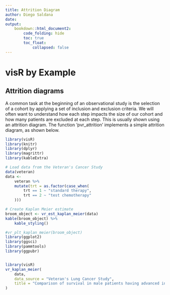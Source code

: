 ```yaml
---
title: Attrition Diagram 
author: Diego Saldana
date: 
output:
    bookdown::html_document2:
        code_folding: hide
        toc: true
        toc_float:
            collapsed: false
---
```


# visR by Example

## Attrition diagrams

A common task at the beginning of an observational study is the selection of 
a cohort by applying a set of inclusion and exclusion criteria. We will often 
want to understand how each step impacts the size of our cohort and how many 
patients are excluded at each step. This is usually shown using an attrition 
diagram. The function 'pvr_attrition' implements a simple attrition diagram, 
as shown below.

```r
library(visR)
library(knitr)
library(dplyr)
library(magrittr)
library(kableExtra)

# Load data from the Veteran's Cancer Study
data(veteran)
data <- 
    veteran %>% 
    mutate(trt = as.factor(case_when(
        trt == 1 ~ "standard therapy", 
        trt == 2 ~ "test chemotherapy"
    )))

# Create Kaplan Meier estimate
broom_object <- vr_est_kaplan_meier(data)
kable(broom_object) %>% 
    kable_styling()
```

```r
#vr_plt_kaplan_meier(broom_object)
library(ggplot2)
library(ggsci)
library(pammtools)
library(ggpubr)


library(visR)
vr_kaplan_meier(
    data, 
    data_source = "Veteran's Lung Cancer Study", 
    title = "Comparison of survival in male patients having advanced inoperable lung cancer \nunder standard therapy vs. test chemotherapy"
)
```